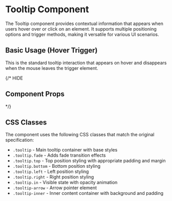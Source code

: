 
<Meta of={TooltipStories} />

# Tooltip Component

The Tooltip component provides contextual information that appears when users hover over or click on an element. It supports multiple positioning options and trigger methods, making it versatile for various UI scenarios.

## Basic Usage (Hover Trigger)

This is the standard tooltip interaction that appears on hover and disappears when the mouse leaves the trigger element.

<Canvas of={TooltipStories.Default} />

{/* HIDE
## Component Props

<ArgTypes of={TooltipStories} />

*/}

## CSS Classes

The component uses the following CSS classes that match the original specification:

- `.tooltip` - Main tooltip container with base styles
- `.tooltip.fade` - Adds fade transition effects
- `.tooltip.top` - Top position styling with appropriate padding and margin
- `.tooltip.bottom` - Bottom position styling
- `.tooltip.left` - Left position styling
- `.tooltip.right` - Right position styling
- `.tooltip.in` - Visible state with opacity animation
- `.tooltip-arrow` - Arrow pointer element
- `.tooltip-inner` - Inner content container with background and padding